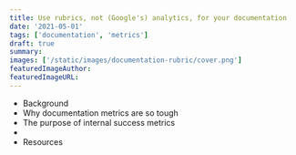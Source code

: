 ```yaml
---
title: Use rubrics, not (Google's) analytics, for your documentation
date: '2021-05-01'
tags: ['documentation', 'metrics']
draft: true
summary:
images: ['/static/images/documentation-rubric/cover.png']
featuredImageAuthor:
featuredImageURL:
---
```


- Background
- Why documentation metrics are so tough
- The purpose of internal success metrics
-
- Resources
